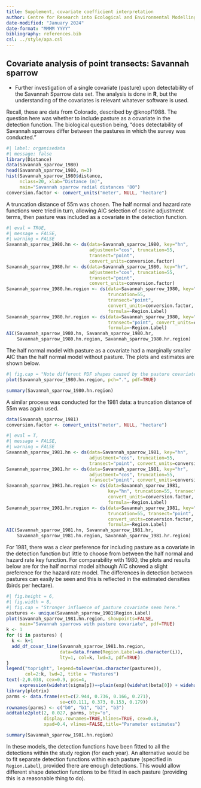 ```yaml
---
title: Supplement, covariate coefficient interpretation
author: Centre for Research into Ecological and Environmental Modelling <br> **University of St Andrews**
date-modified: "January 2024"
date-format: "MMMM YYYY"
bibliography: references.bib
csl: ../style/apa.csl
---
```


:::{.callout-tip collapse=false appearance='default' icon=true}
## Covariate analysis of point transects: Savannah sparrow
- Further investigation of a single covariate (pasture) upon detectability of the Savannah Sparrow data set. The analysis is done in **R**, but the understanding of the covariates is relevant whatever software is used.
:::

Recall, these are data from Colorado, described by @knopf1988.  The question here was whether to include pasture as a covariate in the detection function.  The biological question being, "does detectability of Savannah sparrows differ between the pastures in which the survey was conducted."

```r
#| label: organisedata
#| message: false
library(Distance)
data(Savannah_sparrow_1980)
head(Savannah_sparrow_1980, n=3)
hist(Savannah_sparrow_1980$distance, 
     nclass=20, xlab="Distance (m)",
     main="Savannah sparrow radial distances '80")
conversion.factor <- convert_units("meter", NULL, "hectare")
```

A truncation distance of 55m was chosen. The half normal and hazard rate functions were tried in turn, allowing AIC selection of cosine adjustment terms, then pasture was included as a covariate in the detection function.

```r
#| eval = TRUE,
#| message = FALSE,
#| warning = FALSE
Savannah_sparrow_1980.hn <- ds(data=Savannah_sparrow_1980, key="hn",
                               adjustment="cos", truncation=55,
                               transect="point", 
                               convert_units=conversion.factor)
Savannah_sparrow_1980.hr <- ds(data=Savannah_sparrow_1980, key="hr",
                               adjustment="cos", truncation=55,
                               transect="point", 
                               convert_units=conversion.factor)
Savannah_sparrow_1980.hn.region <- ds(data=Savannah_sparrow_1980, key="hn",
                                      truncation=55,
                                      transect="point",
                                      convert_units=conversion.factor,
                                      formula=~Region.Label)
Savannah_sparrow_1980.hr.region <- ds(data=Savannah_sparrow_1980, key="hr", truncation=55,
                                      transect="point", convert_units=conversion.factor,
                                      formula=~Region.Label)
AIC(Savannah_sparrow_1980.hn, Savannah_sparrow_1980.hr, 
    Savannah_sparrow_1980.hn.region, Savannah_sparrow_1980.hr.region)
```

The half normal model with pasture as a covariate had a marginally smaller AIC than the half normal model without pasture. The plots and estimates are shown below.

```r
#| fig.cap = "Note different PDF shapes caused by the pasture covariate."
plot(Savannah_sparrow_1980.hn.region, pch=".", pdf=TRUE)
```

```r
summary(Savannah_sparrow_1980.hn.region)
```

A similar process was conducted for the 1981 data: a truncation distance of 55m was again used.

```r
data(Savannah_sparrow_1981)
conversion.factor <- convert_units("meter", NULL, "hectare")
```

```r
#| eval = T,
#| message = FALSE,
#| warning = FALSE
Savannah_sparrow_1981.hn <- ds(data=Savannah_sparrow_1981, key="hn", 
                               adjustment="cos", truncation=55,
                               transect="point", convert_units=conversion.factor)
Savannah_sparrow_1981.hr <- ds(data=Savannah_sparrow_1981, key="hr", 
                               adjustment="cos", truncation=55,
                               transect="point", convert_units=conversion.factor)
Savannah_sparrow_1981.hn.region <- ds(data=Savannah_sparrow_1981, 
                                      key="hn", truncation=55, transect="point",
                                      convert_units=conversion.factor,
                                      formula=~Region.Label)
Savannah_sparrow_1981.hr.region <- ds(data=Savannah_sparrow_1981, key="hr", 
                                      truncation=55, transect="point",
                                      convert_units=conversion.factor,
                                      formula=~Region.Label)
AIC(Savannah_sparrow_1981.hn, Savannah_sparrow_1981.hr, 
    Savannah_sparrow_1981.hn.region, Savannah_sparrow_1981.hr.region)
```

For 1981, there was a clear preference for including pasture as a covariate in the detection function but little to choose from between the half normal and hazard rate key function. For comparability with 1980, the plots and results below are for the half normal model although AIC showed a slight preference for the hazard rate model. The differences in detection between pastures can easily be seen and this is reflected in the estimated densities (birds per hectare).

```r
#| fig.height = 6,
#| fig.width = 8,
#| fig.cap = "Stronger influence of pasture covariate seen here."
pastures <- unique(Savannah_sparrow_1981$Region.Label)
plot(Savannah_sparrow_1981.hn.region, showpoints=FALSE, 
     main="Savannah sparrows with pasture covariate", pdf=TRUE)
k <- 1
for (i in pastures) {
  k <- k+1
  add_df_covar_line(Savannah_sparrow_1981.hn.region, 
                    data=data.frame(Region.Label=as.character(i)),
                    lty=1, col=k, lwd=3, pdf=TRUE)
}
legend("topright", legend=tolower(as.character(pastures)), 
       col=2:k, lwd=2, title = "Pastures")
text(-2,0.038, cex=0.9, pos=4,
     expression(widehat(sigma[p])==plain(exp)(widehat(beta[0]) + widehat(beta[1]) * p[1] + widehat(beta[2]) * p[2] + widehat(beta[3]) * p[3])))
library(plotrix)
parms <- data.frame(est=c(2.944, 0.736, 0.166, 0.271),
                    se=c(0.111, 0.373, 0.153, 0.179))
rownames(parms) <- c("b0", "b1", "b2", "b3")
addtable2plot(2, 0.027, parms, bty="o",
              display.rownames=TRUE,hlines=TRUE, cex=0.8,
              xpad=0.4, vlines=FALSE,title="Parameter estimates")
```

```r
summary(Savannah_sparrow_1981.hn.region)
```

In these models, the detection functions have been fitted to all the detections within the study region (for each year). An alternative would be to fit separate detection functions within each pasture (specified in `Region.Label`), provided there are enough detections. This would allow different shape detection functions to be fitted in each pasture (providing this is a reasonable thing to do).
